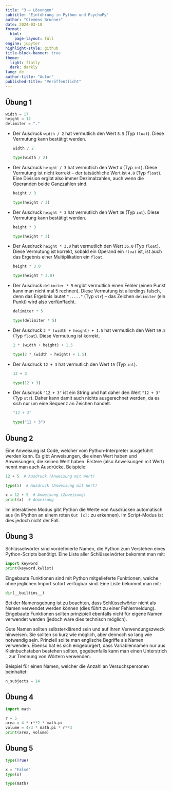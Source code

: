 ```yaml
---
title: "3 – Lösungen"
subtitle: "Einführung in Python und PsychoPy"
author: "Clemens Brunner"
date: 2024-03-18
format:
  html:
    page-layout: full
engine: jupyter
highlight-style: github
title-block-banner: true
theme:
  light: flatly
  dark: darkly
lang: de
author-title: "Autor"
published-title: "Veröffentlicht"
---
```


## Übung 1

```python
width = 17
height = 12
delimiter = "."
```

- Der Ausdruck `width / 2` hat vermutlich den Wert `8.5` (Typ `float`). Diese Vermutung kann bestätigt werden.

  ```python
  width / 2
  ```
  ```python
  type(width / 2)
  ```

- Der Ausdruck `height / 3` hat vermutlich den Wert `4` (Typ `int`). Diese Vermutung ist nicht korrekt – der tatsächliche Wert ist `4.0` (Typ `float`). Eine Division ergibt also immer Dezimalzahlen, auch wenn die Operanden beide Ganzzahlen sind.

  ```python
  height / 3
  ```
  ```python
  type(height / 3)
  ```

- Der Ausdruck `height * 3` hat vermutlich den Wert `36` (Typ `int`). Diese Vermutung kann bestätigt werden.

  ```python
  height * 3
  ```
  ```python
  type(height * 3)
  ```

- Der Ausdruck `height * 3.0` hat vermutlich den Wert `36.0` (Typ `float`). Diese Vermutung ist korrekt, sobald ein Operand ein `float` ist, ist auch das Ergebnis einer Multiplikation ein `float`.

  ```python
  height * 3.0
  ```
  ```python
  type(height * 3.0)
  ```

- Der Ausdruck `delimiter * 5` ergibt vermutlich einen Fehler (einen Punkt kann man nicht mal 5 rechnen). Diese Vermutung ist allerdings falsch, denn das Ergebnis lautet `"....."` (Typ `str`) – das Zeichen `delimiter` (ein Punkt) wird also verfünffacht.

  ```python
  delimiter * 5
  ```
  ```python
  type(delimiter * 5)
  ```

- Der Ausdruck `2 * (width + height) + 1.5` hat vermutlich den Wert `59.5` (Typ `float`). Diese Vermutung ist korrekt.

  ```python
  2 * (width + height) + 1.5
  ```
  ```python
  type(2 * (width + height) + 1.5)
  ```

- Der Ausdruck `12 + 3` hat vermutlich den Wert `15` (Typ `int`).

  ```python
  12 + 3
  ```
  ```python
  type(12 + 3)
  ```

- Der Ausdruck `"12 + 3"` ist ein String und hat daher den Wert `"12 + 3"` (Typ `str`). Daher kann damit auch nichts ausgerechnet werden, da es sich nur um eine Sequenz an Zeichen handelt.

  ```python
  "12 + 3"
  ```
  ```python
  type("12 + 3")
  ```


## Übung 2

Eine Anweisung ist Code, welcher vom Python-Interpreter ausgeführt werden kann. Es gibt Anweisungen, die einen Wert haben und Anweisungen, die keinen Wert haben. Erstere (also Anweisungen mit Wert) nennt man auch Ausdrücke. Beispiele:

```python
12 + 5  # Ausdruck (Anweisung mit Wert)
```

```python
type(5)  # Ausdruck (Anweisung mit Wert)
```

```python
x = 12 + 5  # Anweisung (Zuweisung)
print(x)  # Anweisung
```

Im interaktiven Modus gibt Python die Werte von Ausdrücken automatisch aus (in IPython an einem roten `Out [x]:` zu erkennen). Im Script-Modus ist dies jedoch nicht der Fall.


## Übung 3

Schlüsselwörter sind vordefinierte Namen, die Python zum Verstehen eines Python-Scripts benötigt. Eine Liste aller Schlüsselwörter bekommt man mit:

```python
import keyword
print(keyword.kwlist)
```

Eingebaute Funktionen sind mit Python mitgelieferte Funktionen, welche ohne jeglichen Import sofort verfügbar sind. Eine Liste bekommt man mit:

```python
dir(__builtins__)
```

Bei der Namensgebung ist zu beachten, dass Schlüsselwörter nicht als Namen verwendet werden können (dies führt zu einer Fehlermeldung). Eingebaute Funktionen sollten prinzipiell ebenfalls nicht für eigene Namen verwendet werden (jedoch wäre dies technisch möglich).

Gute Namen sollten selbsterklärend sein und auf ihren Verwendungszweck hinweisen. Sie sollten so kurz wie möglich, aber dennoch so lang wie notwendig sein. Prinziell sollte man englische Begriffe als Namen verwenden. Ebenso hat es sich eingebürgert, dass Variablennamen nur aus Kleinbuchstaben bestehen sollten, gegebenfalls kann man einen Unterstrich `_` zur Trennung von Wörtern verwenden.

Beispiel für einen Namen, welcher die Anzahl an Versuchspersonen beinhaltet:

```python
n_subjects = 14
```


## Übung 4

```python
import math

r = 5
area = 4 * r**2 * math.pi
volume = 4/3 * math.pi * r**3
print(area, volume)
```


## Übung 5

```python
type(True)
```
```python
x = "False"
type(x)
```
```python
type(math)
```
